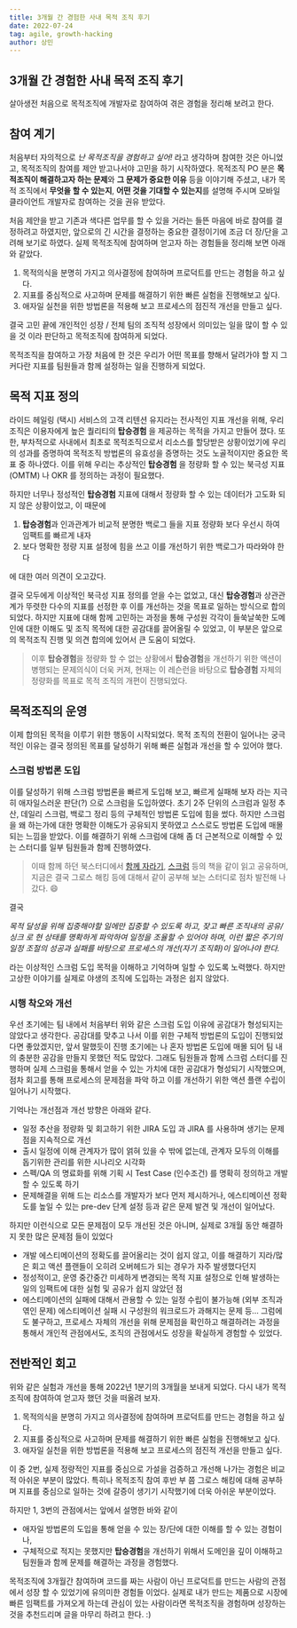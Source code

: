 ```yaml
---
title: 3개월 간 경험한 사내 목적 조직 후기
date: 2022-07-24
tag: agile, growth-hacking
author: 상민
---
```


## 3개월 간 경험한 사내 목적 조직 후기

살아생전 처음으로 목적조직에 개발자로 참여하여 겪은 경험을 정리해 보려고 한다.

## 참여 계기
처음부터 자의적으로 _난 목적조직을 경험하고 싶어!_ 라고 생각하며 참여한 것은 아니었고, 목적조직의 참여를 제안 받고나서야 고민을 하기 시작하였다.
목적조직 PO 분은 **목적조직이 해결하고자 하는 문제**와 **그 문제가 중요한 이유** 등을 이야기해 주셨고, 내가 목적 조직에서 **무엇을 할 수 있는지**, **어떤 것을 기대할 수 있는지**를 설명해 주시며 모바일 클라이언트 개발자로 참여하는 것을 권유 받았다.

처음 제안을 받고 기존과 색다른 업무를 할 수 있을 거라는 들뜬 마음에 바로 참여를 결정하려고 하였지만, 앞으로의 긴 시간을 결정하는 중요한 결정이기에 조금 더 장/단을 고려해 보기로 하였다. 실제 목적조직에 참여하며 얻고자 하는 경험들을 정리해 보면 아래와 같았다.

1. 목적의식을 분명히 가지고 의사결정에 참여하며 프로덕트를 만드는 경험을 하고 싶다.
2. 지표를 중심적으로 사고하며 문제를 해결하기 위한 빠른 실험을 진행해보고 싶다.
3. 애자일 실천을 위한 방법론을 적용해 보고 프로세스의 점진적 개선을 만들고 싶다.

결국 고민 끝에 개인적인 성장 / 전체 팀의 조직적 성장에서 의미있는 일을 많이 할 수 있을 것 이라 판단하고 목적조직에 참여하게 되었다.

목적조직을 참여하고 가장 처음에 한 것은 우리가 어떤 목표를 향해서 달려가야 할 지 그 커다란 지표를 팀원들과 함께 설정하는 일을 진행하게 되었다.

## 목적 지표 정의
라이드 헤일링 (택시) 서비스의 고객 리텐션 유지라는 전사적인 지표 개선을 위해, 우리 조직은 이용자에게 높은 퀄리티의 **탑승경험** 을 제공하는 목적을 가지고 만들어 졌다.
또한, 부차적으로 사내에서 최초로 목적조직으로서 리소스를 할당받은 상황이었기에 우리의 성과를 증명하여 목적조직 방법론의 유효성을 증명하는 것도 노골적이지만 중요한 목표 중 하나였다.
이를 위해 우리는 추상적인 **탑승경험** 을 정량화 할 수 있는 북극성 지표(OMTM) 나 OKR 를 정의하는 과정이 필요했다.

하지만 너무나 정성적인 **탑승경험** 지표에 대해서 정량화 할 수 있는 데이터가 고도화 되지 않은 상황이었고, 이 때문에

1. **탑승경험**과 인과관계가 비교적 분명한 백로그 들을 지표 정량화 보다 우선시 하여 임팩트를 빠르게 내자
2. 보다 명확한 정량 지표 설정에 힘을 쓰고 이를 개선하기 위한 백로그가 따라와야 한다

에 대한 여러 의견이 오고갔다.

결국 모두에게 이상적인 북극성 지표 정의를 얻을 수는 없었고, 대신 **탑승경험**과 상관관계가 뚜렷한 다수의 지표를 선정한 후 이를 개선하는 것을 목표로 일하는 방식으로 합의되었다.
하지만 지표에 대해 함께 고민하는 과정을 통해 구성원 각각이 들쑥날쑥한 도메인에 대한 이해도 및 조직 목적에 대한 공감대를 끌어올릴 수 있었고, 이 부분은 앞으로의 목적조직 진행 및 의견 합의에 있어서 큰 도움이 되었다.

> 이후 **탑승경험**을 정량화 할 수 없는 상황에서 **탑승경험**을 개선하기 위한 액션이 병행되는 문제의식이 더욱 커져, 현재는 이 레슨런을 바탕으로 **탑승경험** 자체의 정량화를 목표로 목적 조직의 개편이 진행되었다.

## 목적조직의 운영

이제 합의된 목적을 이루기 위한 행동이 시작되었다. 목적 조직의 전환이 일어나는 궁극적인 이유는 결국 정의된 목표를 달성하기 위해 빠른 실험과 개선을 할 수 있어야 했다.

### 스크럼 방법론 도입
이를 달성하기 위해 스크럼 방법론을 빠르게 도입해 보고, 빠르게 실패해 보자 라는 지극히 애자일스러운 판단(?) 으로 스크럼을 도입하였다.
초기 2주 단위의 스크럼과 일정 추산, 데일리 스크럼, 백로그 정리 등의 구체적인 방법론 도입에 힘을 썼다. 하지만 스크럼을 왜 하는가에 대한 명확한 이해도가 공유되지 못하였고 스스로도 방법론 도입에 매몰되는 느낌을 받았다.
이를 해결하기 위해 스크럼에 대해 좀 더 근본적으로 이해할 수 있는 스터디를 일부 팀원들과 함께 진행하였다.

> 이때 함께 하던 북스터디에서 [함께 자라기](http://www.yes24.com/Product/Goods/67350256), [스크럼](https://book.interpark.com/product/BookDisplay.do?_method=detail&sc.saNo=001&sc.prdNo=201691257&product2020=true) 등의 책을 같이 읽고 공유하며, 지금은 결국 그로스 해킹 등에 대해서 같이 공부해 보는 스터디로 점차 발전해 나갔다. :smile:

결국

_목적 달성을 위해 집중해야할 일에만 집중할 수 있도록 하고, 잦고 빠른 조직내의 공유/싱크 로 현 상태를 명확하게 파악하여 일정을 조율할 수 있어야 하며, 이런 짧은 주기의 일정 조절의 성공과 실패를 바탕으로 프로세스의 개선(자기 조직화)이 일어나야 한다._

라는 이상적인 스크럼 도입 목적을 이해하고 기억하며 일할 수 있도록 노력했다. 하지만 고상한 이야기를 실제로 야생의 조직에 도입하는 과정은 쉽지 않았다.

### 시행 착오와 개선
우선 초기에는 팀 내에서 처음부터 위와 같은 스크럼 도입 이유에 공감대가 형성되지는 않았다고 생각한다. 공감대를 맞추고 나서 이를 위한 구체적 방법론의 도입이 진행되었다면 좋았겠지만, 앞서 말했듯이 진행 초기에는 나 혼자 방법론 도입에 매몰 되어 팀 내의 충분한 공감을 만들지 못했던 적도 많았다. 
그래도 팀원들과 함께 스크럼 스터디를 진행하며 실제 스크럼을 통해서 얻을 수 있는 가치에 대한 공감대가 형성되기 시작했으며, 점차 회고를 통해 프로세스의 문제점을 파악 하고 이를 개선하기 위한 액션 플랜 수립이 일어나기 시작했다.

기억나는 개선점과 개선 방향은 아래와 같다.
- 일정 추산을 정량화 및 회고하기 위한 JIRA 도입 과 JIRA 를 사용하며 생기는 문제점을 지속적으로 개선
- 출시 일정에 이해 관계자가 많이 얽혀 있을 수 밖에 없는데, 관계자 모두의 이해를 돕기위한 관리를 위한 시나리오 시각화
- 스펙/QA 의 명료화를 위해 기획 시 Test Case (인수조건) 를 명확히 정의하고 개발할 수 있도록 하기
- 문제해결을 위해 드는 리소스를 개발자가 보다 먼저 제시하거나, 에스티메이션 정확도를 높일 수 있는 pre-dev 단계 설정 
등과 같은 문제 발견 및 개선이 일어났다.

하지만 이런식으로 모든 문제점이 모두 개선된 것은 아니며, 실제로 3개월 동안 해결하지 못한 많은 문제점 들이 있었다
- 개발 에스티메이션의 정확도를 끌어올리는 것이 쉽지 않고, 이를 해결하기 지라/많은 회고 액션 플랜들이 오히려 오버헤드가 되는 경우가 자주 발생했다던지
- 정성적이고, 운영 중간중간 미세하게 변경되는 목적 지표 설정으로 인해 발생하는 일의 임팩트에 대한 실험 및 공유가 쉽지 않았던 점
- 에스티메이션의 실패에 대해서 관용할 수 있는 일정 수립이 불가능해 (외부 조직과 엮인 문제) 에스티메이션 실패 시 구성원의 워크로드가 과해지는 문제 등...
그럼에도 불구하고, 프로세스 자체의 개선을 위해 문제점을 확인하고 해결하려는 과정을 통해서 개인적 관점에서도, 조직의 관점에서도 성장을 확실하게 경험할 수 있었다.

## 전반적인 회고

위와 같은 실험과 개선을 통해 2022년 1분기의 3개월을 보내게 되었다.
다시 내가 목적조직에 참여하여 얻고자 했던 것을 떠올려 보자.

1. 목적의식을 분명히 가지고 의사결정에 참여하며 프로덕트를 만드는 경험을 하고 싶다.
2. 지표를 중심적으로 사고하며 문제를 해결하기 위한 빠른 실험을 진행해보고 싶다.
3. 애자일 실천을 위한 방법론을 적용해 보고 프로세스의 점진적 개선을 만들고 싶다.

이 중 2번, 실제 정량적인 지표를 중심으로 가설을 검증하고 개선해 나가는 경험은 비교적 아쉬운 부분이 많았다. 특히나 목적조직 참여 후반 부 쯤 그로스 해킹에 대해 공부하며 지표를 중심으로 일하는 것에 갈증이 생기기 시작했기에 더욱 아쉬운 부분이었다.

하지만 1, 3번의 관점에서는 앞에서 설명한 바와 같이

- 애자일 방법론의 도입을 통해 얻을 수 있는 장/단에 대한 이해를 할 수 있는 경험이나,
- 구체적으로 적지는 못했지만 **탑승경험**을 개선하기 위해서 도메인을 깊이 이해하고 팀원들과 함께 문제를 해결하는 과정을 경험했다.

목적조직에 3개월간 참여하며 코드를 짜는 사람이 아닌 프로덕트를 만드는 사람의 관점에서 성장 할 수 있었기에 유의미한 경험들 이었다. 실제로 내가 만드는 제품으로 시장에 빠른 임팩트를 가져오게 하는데 관심이 있는 사람이라면 목적조직을 경험하며 성장하는 것을 추천드리며 글을 마무리 하려고 한다. :)



